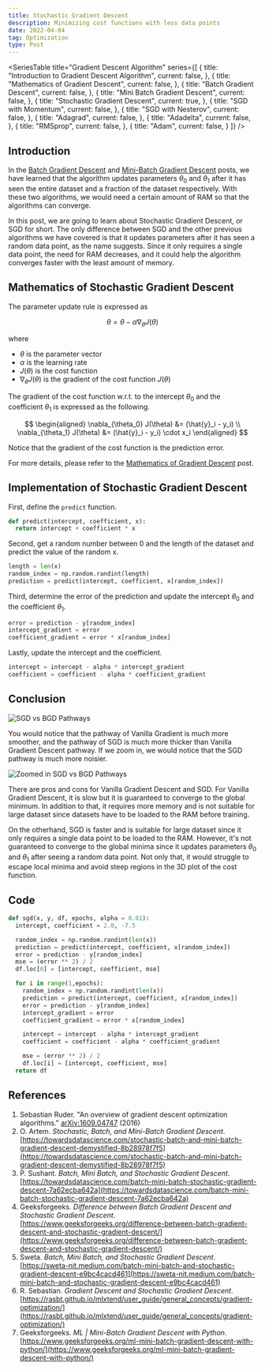 ```yaml
---
title: Stochastic Gradient Descent
description: Minimizing cost functions with less data points
date: 2022-04-04
tag: Optimization
type: Post
---
```


<SeriesTable
  title="Gradient Descent Algorithm"
  series={[
    {
      title: "Introduction to Gradient Descent Algorithm",
      current: false,
    },
    {
      title: "Mathematics of Gradient Descent",
      current: false,
    },
    {
      title: "Batch Gradient Descent",
      current: false,
    },
    {
      title: "Mini Batch Gradient Descent",
      current: false,
    },
    {
      title: "Stochastic Gradient Descent",
      current: true,
    },
    {
      title: "SGD with Momentum",
      current: false,
    },
    {
      title: "SGD with Nesterov",
      current: false,
    },
    {
      title: "Adagrad",
      current: false,
    },
    {
      title: "Adadelta",
      current: false,
    },
    {
      title: "RMSprop",
      current: false,
    },
    {
      title: "Adam",
      current: false,
    }
  ]}
/>

## Introduction

In the [Batch Gradient Descent](/posts/batch-gradient-descent) and
[Mini-Batch Gradient Descent](/posts/mini-batch-gradient-descent) posts,
we have learned that the algorithm updates parameters $\theta_0$ and $\theta_1$ after it has seen the entire dataset and a fraction of the dataset respectively.
With these two algorithms, we would need a certain amount of RAM so that the algorithms can converge.

In this post, we are going to learn about Stochastic Gradient Descent, or SGD for short.
The only difference between SGD and the other previous algorithms we have covered is that
it updates parameters after it has seen a random data point, as the name suggests.
Since it only requires a single data point, the need for RAM decreases, and it could help the algorithm converges faster with the least amount of memory.

## Mathematics of Stochastic Gradient Descent

The parameter update rule is expressed as

$$
\theta = \theta - \alpha \nabla_{\theta} J(\theta)
$$

where

- $\theta$ is the parameter vector
- $\alpha$ is the learning rate
- $J(\theta)$ is the cost function
- $\nabla_{\theta} J(\theta)$ is the gradient of the cost function $J(\theta)$

The gradient of the cost function w.r.t. to the intercept $\theta_0$
and the coefficient $\theta_1$ is expressed as the following.

$$
\begin{aligned}
\nabla_{\theta_0} J(\theta) &= (\hat{y}_i - y_i) \\
\nabla_{\theta_1} J(\theta) &= (\hat{y}_i - y_i) \cdot x_i
\end{aligned}
$$

Notice that the gradient of the cost function is the prediction error.

For more details, please refer to the [Mathematics of Gradient Descent](/posts/mathematics-of-gradient-descent) post.

## Implementation of Stochastic Gradient Descent

First, define the `predict` function.

```python
def predict(intercept, coefficient, x):
  return intercept + coefficient * x
```

Second, get a random number between 0 and the
length of the dataset and predict the value of the random x.

```python
length = len(x)
random_index = np.random.randint(length)
prediction = predict(intercept, coefficient, x[random_index])
```

Third, determine the error of the prediction and
update the intercept $\theta_0$ and the coefficient $\theta_1$.

```python
error = prediction - y[random_index]
intercept_gradient = error
coefficient_gradient = error * x[random_index]
```

Lastly, update the intercept and the coefficient.

```python
intercept = intercept - alpha * intercept_gradient
coefficient = coefficient - alpha * coefficient_gradient
```

## Conclusion

![SGD vs BGD Pathways](/assets/posts/stochastic-gradient-descent/gd-sgd-pathways.png)

You would notice that the pathway of Vanilla Gradient is much more smoother,
and the pathway of SGD is much more thicker than Vanilla Gradient Descent pathway.
If we zoom in, we would notice that the SGD pathway is much more noisier.

![Zoomed in SGD vs BGD Pathways](/assets/posts/stochastic-gradient-descent/gd-sgd-pathways-zoomed.png)

There are pros and cons for Vanilla Gradient Descent and SGD.
For Vanilla Gradient Descent, it is slow but it is guaranteed to converge to the global minimum.
In addition to that, it requires more memory and is not suitable for large dataset since datasets have to be loaded to the RAM before training.

On the otherhand, SGD is faster and is suitable for large dataset since it only requires a single data point to be loaded to the RAM.
However, it's not guaranteed to converge to the global minima since it updates parameters $\theta_0$ and $\theta_1$ after seeing a random data point.
Not only that, it would struggle to escape local minima and avoid steep regions in the 3D plot of the cost function.

## Code

```python
def sgd(x, y, df, epochs, alpha = 0.01):
  intercept, coefficient = 2.0, -7.5

  random_index = np.random.randint(len(x))
  prediction = predict(intercept, coefficient, x[random_index])
  error = prediction - y[random_index]
  mse = (error ** 2) / 2
  df.loc[0] = [intercept, coefficient, mse]

  for i in range(1,epochs):
    random_index = np.random.randint(len(x))
    prediction = predict(intercept, coefficient, x[random_index])
    error = prediction - y[random_index]
    intercept_gradient = error
    coefficient_gradient = error * x[random_index]

    intercept = intercept - alpha * intercept_gradient
    coefficient = coefficient - alpha * coefficient_gradient

    mse = (error ** 2) / 2
    df.loc[i] = [intercept, coefficient, mse]
  return df
```

## References

1. Sebastian Ruder. "An overview of gradient descent optimization algorithms." [arXiv:1609.04747](https://arxiv.org/abs/1609.04747) (2016)
2. O. Artem. _Stochastic, Batch, and Mini-Batch Gradient Descent_. [https://towardsdatascience.com/stochastic-batch-and-mini-batch-gradient-descent-demystified-8b28978f7f5](https://towardsdatascience.com/stochastic-batch-and-mini-batch-gradient-descent-demystified-8b28978f7f5)
3. P. Sushant. _Batch, Mini Batch, and Stochastic Gradient Descent_. [https://towardsdatascience.com/batch-mini-batch-stochastic-gradient-descent-7a62ecba642a](https://towardsdatascience.com/batch-mini-batch-stochastic-gradient-descent-7a62ecba642a)
4. Geeksforgeeks. _Difference between Batch Gradient Descent and Stochastic Gradient Descent_. [https://www.geeksforgeeks.org/difference-between-batch-gradient-descent-and-stochastic-gradient-descent/](https://www.geeksforgeeks.org/difference-between-batch-gradient-descent-and-stochastic-gradient-descent/)
5. Sweta. _Batch, Mini Batch, and Stochastic Gradient Descent_. [https://sweta-nit.medium.com/batch-mini-batch-and-stochastic-gradient-descent-e9bc4cacd461](https://sweta-nit.medium.com/batch-mini-batch-and-stochastic-gradient-descent-e9bc4cacd461)
6. R. Sebastian. _Gradient Descent and Stochastic Gradient Descent_. [https://rasbt.github.io/mlxtend/user_guide/general_concepts/gradient-optimization/](https://rasbt.github.io/mlxtend/user_guide/general_concepts/gradient-optimization/)
7. Geeksforgeeks. _ML | Mini-Batch Gradient Descent with Python_. [https://www.geeksforgeeks.org/ml-mini-batch-gradient-descent-with-python/](https://www.geeksforgeeks.org/ml-mini-batch-gradient-descent-with-python/)
